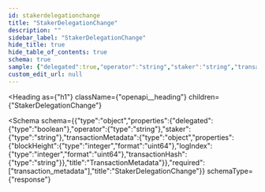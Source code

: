 ```yaml
---
id: stakerdelegationchange
title: "StakerDelegationChange"
description: ""
sidebar_label: "StakerDelegationChange"
hide_title: true
hide_table_of_contents: true
schema: true
sample: {"delegated":true,"operator":"string","staker":"string","transactionMetadata":{"blockHeight":0,"logIndex":0,"transactionHash":"string"}}
custom_edit_url: null
---
```



<Heading
  as={"h1"}
  className={"openapi__heading"}
  children={"StakerDelegationChange"}
>
</Heading>





<Schema
  schema={{"type":"object","properties":{"delegated":{"type":"boolean"},"operator":{"type":"string"},"staker":{"type":"string"},"transactionMetadata":{"type":"object","properties":{"blockHeight":{"type":"integer","format":"uint64"},"logIndex":{"type":"integer","format":"uint64"},"transactionHash":{"type":"string"}},"title":"TransactionMetadata"}},"required":["transaction_metadata"],"title":"StakerDelegationChange"}}
  schemaType={"response"}
>
  
</Schema>
            